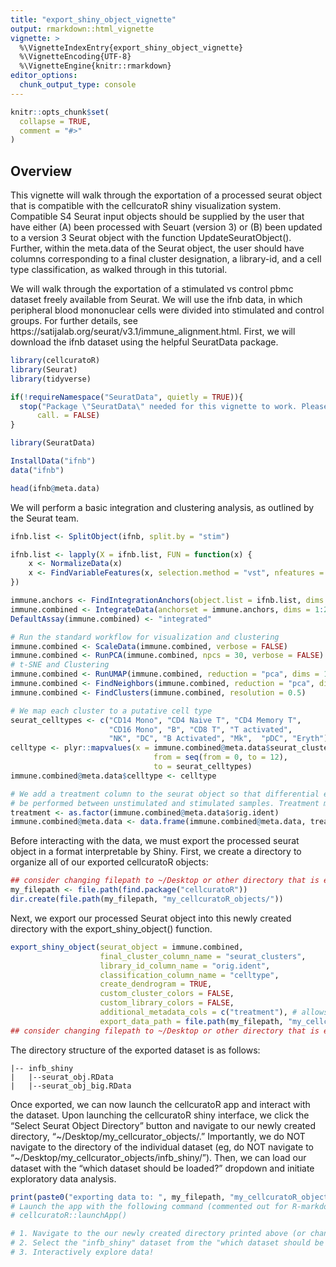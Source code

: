 ```yaml
---
title: "export_shiny_object_vignette"
output: rmarkdown::html_vignette
vignette: >
  %\VignetteIndexEntry{export_shiny_object_vignette}
  %\VignetteEncoding{UTF-8}
  %\VignetteEngine{knitr::rmarkdown}
editor_options: 
  chunk_output_type: console
---
```


```r
knitr::opts_chunk$set(
  collapse = TRUE,
  comment = "#>"
)
```

## Overview
This vignette will walk through the exportation of a processed seurat object that is compatible with the cellcuratoR shiny visualization system. Compatible S4 Seurat input objects should be supplied by the user that have either (A) been processed with Seuart (version 3) or (B) been updated to a version 3 Seurat object with the function UpdateSeuratObject(). Further, within the meta.data of the Seurat object, the user should have columns corresponding to a final cluster designation, a library-id, and a cell type classification, as walked through in this tutorial.

We will walk through the exportation of a stimulated vs control pbmc dataset freely available from Seurat. We will use the ifnb data, in which peripheral blood mononuclear cells were divided into stimulated and control groups. For further details, see https://satijalab.org/seurat/v3.1/immune_alignment.html. First, we will download the ifnb dataset using the helpful SeuratData package.

```r
library(cellcuratoR)
library(Seurat)
library(tidyverse)

if(!requireNamespace("SeuratData", quietly = TRUE)){
  stop("Package \"SeuratData\" needed for this vignette to work. Please install it.",
      call. = FALSE)
}

library(SeuratData)

InstallData("ifnb") 
data("ifnb")
```

```r
head(ifnb@meta.data)
```

We will perform a basic integration and clustering analysis, as outlined by the Seurat team.
```r
ifnb.list <- SplitObject(ifnb, split.by = "stim")

ifnb.list <- lapply(X = ifnb.list, FUN = function(x) {
    x <- NormalizeData(x)
    x <- FindVariableFeatures(x, selection.method = "vst", nfeatures = 2000)
})

immune.anchors <- FindIntegrationAnchors(object.list = ifnb.list, dims = 1:20)
immune.combined <- IntegrateData(anchorset = immune.anchors, dims = 1:20)
DefaultAssay(immune.combined) <- "integrated"

# Run the standard workflow for visualization and clustering
immune.combined <- ScaleData(immune.combined, verbose = FALSE)
immune.combined <- RunPCA(immune.combined, npcs = 30, verbose = FALSE)
# t-SNE and Clustering
immune.combined <- RunUMAP(immune.combined, reduction = "pca", dims = 1:20)
immune.combined <- FindNeighbors(immune.combined, reduction = "pca", dims = 1:20)
immune.combined <- FindClusters(immune.combined, resolution = 0.5)

# We map each cluster to a putative cell type
seurat_celltypes <- c("CD14 Mono", "CD4 Naive T", "CD4 Memory T", 
                      "CD16 Mono", "B", "CD8 T", "T activated", 
                      "NK", "DC", "B Activated", "Mk",  "pDC", "Eryth")
celltype <- plyr::mapvalues(x = immune.combined@meta.data$seurat_clusters, 
                                from = seq(from = 0, to = 12), 
                                to = seurat_celltypes)
immune.combined@meta.data$celltype <- celltype

# We add a treatment column to the seurat object so that differential expression can 
# be performed between unstimulated and stimulated samples. Treatment must be a binary factor. 
treatment <- as.factor(immune.combined@meta.data$orig.ident)
immune.combined@meta.data <- data.frame(immune.combined@meta.data, treatment)
```


Before interacting with the data, we must export the processed seurat object in a format interpretable by Shiny. First, we create a directory to organize all of our exported cellcuratoR objects:
```r
## consider changing filepath to ~/Desktop or other directory that is easier to navigate to
my_filepath <- file.path(find.package("cellcuratoR"))
dir.create(file.path(my_filepath, "my_cellcuratoR_objects/"))

```

Next, we export our processed Seurat object into this newly created directory with the export_shiny_object() function.
```r
export_shiny_object(seurat_object = immune.combined, 
                    final_cluster_column_name = "seurat_clusters",
                    library_id_column_name = "orig.ident",
                    classification_column_name = "celltype",
                    create_dendrogram = TRUE,
                    custom_cluster_colors = FALSE,
                    custom_library_colors = FALSE,
                    additional_metadata_cols = c("treatment"), # allows for dge between treatment groups
                    export_data_path = file.path(my_filepath, "my_cellcuratoR_objects/"))
## consider changing filepath to ~/Desktop or other directory that is easier to navigate to
```

The directory structure of the exported dataset is as follows:
```
|-- infb_shiny
|   |--seurat_obj.RData
|   |--seurat_obj_big.RData
```

Once exported, we can now launch the cellcuratoR app and interact with the dataset. Upon launching the cellcuratoR shiny interface, we click the "Select Seurat Object Directory" button and navigate to our newly created directory, "~/Desktop/my_cellcurator_objects/." Importantly, we do NOT navigate to the directory of the individual dataset (eg, do NOT navigate to "~/Desktop/my_cellcurator_objects/infb_shiny/"). Then, we can load our dataset with the "which dataset should be loaded?" dropdown and initiate exploratory data analysis. 
```r
print(paste0("exporting data to: ", my_filepath, "my_cellcuratoR_objects/"))
# Launch the app with the following command (commented out for R-markdown)
# cellcuratoR::launchApp()

# 1. Navigate to the our newly created directory printed above (or change to a more accesible directory for you)
# 2. Select the "infb_shiny" dataset from the "which dataset should be loaded?" dropdown
# 3. Interactively explore data!

```